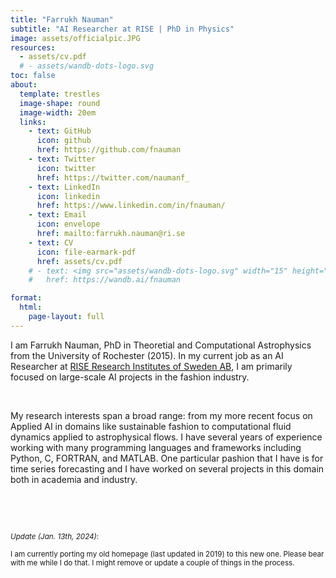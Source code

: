 ```yaml
---
title: "Farrukh Nauman" 
subtitle: "AI Researcher at RISE | PhD in Physics"
image: assets/officialpic.JPG
resources: 
  - assets/cv.pdf
  # - assets/wandb-dots-logo.svg
toc: false
about: 
  template: trestles
  image-shape: round
  image-width: 20em
  links:
    - text: GitHub
      icon: github
      href: https://github.com/fnauman
    - text: Twitter
      icon: twitter
      href: https://twitter.com/naumanf_
    - text: LinkedIn
      icon: linkedin
      href: https://www.linkedin.com/in/fnauman/
    - text: Email
      icon: envelope
      href: mailto:farrukh.nauman@ri.se
    - text: CV
      icon: file-earmark-pdf
      href: assets/cv.pdf
    # - text: <img src="assets/wandb-dots-logo.svg" width="15" height="15"/> wandb # "![w](assets/wandb-dots-logo.svg) wandb"
    #   href: https://wandb.ai/fnauman

format: 
  html: 
    page-layout: full
---
```



I am Farrukh Nauman, PhD in Theoretial and Computational Astrophysics from the University of Rochester (2015). In my current job as an AI Researcher at [RISE Research Institutes of Sweden AB](https://www.ri.se/en), I am primarily focused on large-scale AI projects in the fashion industry. 

<br>

My research interests span a broad range: from my more recent focus on Applied AI in domains like sustainable fashion to computational fluid dynamics applied to astrophysical flows. I have several years of experience working with many programming languages and frameworks including Python, C, FORTRAN, and MATLAB. One particular pashion that I have is for time series forecasting and I have worked on several projects in this domain both in academia and industry. 

<br>

<br>

<small>*Update (Jan. 13th, 2024)*: 

I am currently porting my old homepage (last updated in 2019) to this new one. Please bear with me while I do that. I might remove or update a couple of things in the process.</small>
